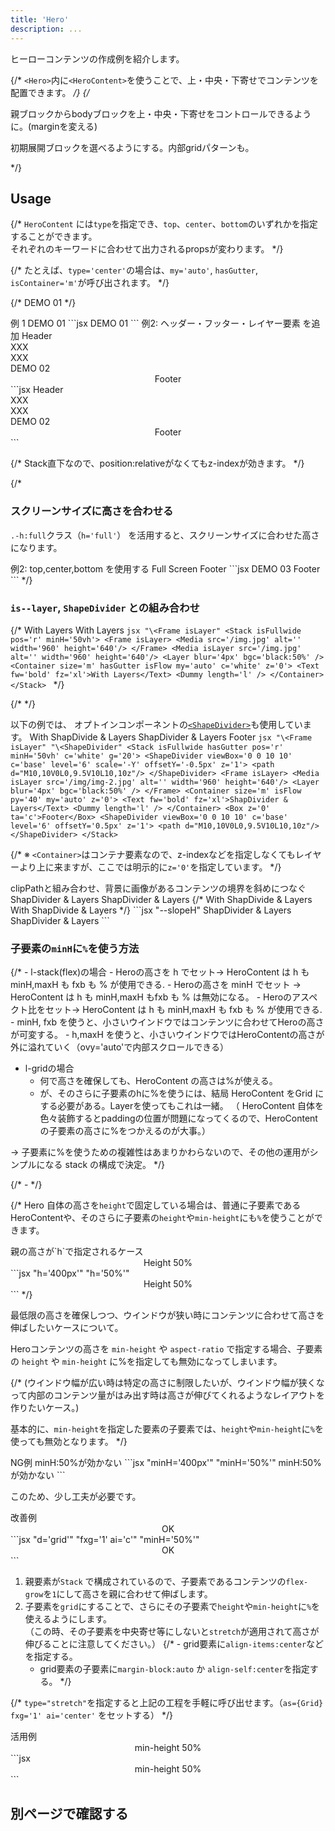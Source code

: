 ```yaml
---
title: 'Hero'
description: ...
---
```



ヒーローコンテンツの作成例を紹介します。


{/* `<Hero>`内に`<HeroContent>`を使うことで、上・中央・下寄せでコンテンツを配置できます。 */}
{/* <p>親ブロックからbodyブロックを上・中央・下寄せをコントロールできるように。(marginを変える)</p>
<p>初期展開ブロックを選べるようにする。内部gridパターンも。</p> */}


## Usage

{/* `HeroContent` には`type`を指定でき、`top`、`center`、`bottom`のいずれかを指定することができます。  
それぞれのキーワードに合わせて出力されるpropsが変わります。 */}

{/* たとえば、`type='center'`の場合は、`my='auto'`, `hasGutter`, `isContainer='m'`が呼び出されます。 */}

{/* <Stack isFullwide ar='2/1' bgc='base-2' py='50'>
	<Container size='m' hasGutter isFlow my='auto'>
		<Text fw='bold' fz='xl'>DEMO 01</Text>
		<Dummy length='xl' lang='ja'/>
	</Container>
</Stack> */}

<Preview>
	<PreviewTitle>例 1</PreviewTitle>
	<PreviewArea resize>
		<Stack isFullwide minH='50vh' bgc='base-2'>
			<Container size='m' hasGutter isFlow my='auto'>
				<Text fw='bold' fz='xl'>DEMO 01</Text>
				<Dummy length='l' lang='ja'/>
			</Container>
		</Stack>
	</PreviewArea>
	<PreviewCode>
		```jsx
		<Stack isFullwide minH='50vh' bgc='base-2'>
			<Container size='m' hasGutter isFlow my='auto'>
				<Text fw='bold' fz='xl'>DEMO 01</Text>
				<Dummy length='l' lang='ja'/>
			</Container>
		</Stack>
		```
	</PreviewCode>
</Preview>

<Preview>
	<PreviewTitle>例2: ヘッダー・フッター・レイヤー要素 を追加</PreviewTitle>
	<PreviewArea resize>
		<Stack isFullwide minH='70vh' g='30' c='white' pos='r'>
			<Frame isLayer>
				<Media isLayer src='/img/img-1.jpg' alt='' width='960' height='640'/>
				<Layer blur='4px' bgc='black:50%' />
			</Frame>
			<Flex jc='sb' p='30' z='0' g='30'>
				<Box>Header</Box>
				<Flex g='30'>
					<div>XXX</div>
					<div>XXX</div>
				</Flex>
			</Flex>
			<Container size='m' hasGutter isFlow my='auto'>
				<Text fw='bold' fz='xl'>DEMO 02</Text>
				<Dummy length='l' />
			</Container>
			<Center p='20' z='0'>Footer</Center>
		</Stack>
	</PreviewArea>
	<PreviewCode>
		```jsx
		<Stack isFullwide minH='70vh' g='30' c='white' pos='r'>
			<Frame isLayer>
				<Media isLayer src='/img/img-1.jpg' alt='' width='960' height='640'/>
				<Layer blur='4px' bgc='black:50%' />
			</Frame>
			<Flex jc='sb' p='30' z='0' g='30'>
				<Box>Header</Box>
				<Flex g='30'>
					<div>XXX</div>
					<div>XXX</div>
				</Flex>
			</Flex>
			<Container size='m' hasGutter isFlow my='auto'>
				<Text fw='bold' fz='xl'>DEMO 02</Text>
				<Dummy length='l' />
			</Container>
			<Center p='20' z='0'>Footer</Center>
		</Stack>
		```
	</PreviewCode>
</Preview>

{/* Stack直下なので、position:relativeがなくてもz-indexが効きます。 */}

{/* 
### スクリーンサイズに高さを合わせる

`.-h:full`クラス（`h='full'`） を活用すると、スクリーンサイズに合わせた高さになります。

<Preview>
	<PreviewTitle>例2: top,center,bottom を使用する</PreviewTitle>
	<PreviewArea resize>
		<Stack isFullwide h='100vh' bgc='base-2' g='30'>
			<Container size='m' hasGutter isFlow my='auto' bd='u:guide'>
				<Text fw='bold' fz='xl'>Full Screen</Text>
				<Dummy length='xl' />
			</Container>
			<Box bd='u:guide' ta='c'>Footer</Box>
		</Stack>
	</PreviewArea>
	<PreviewCode>
		```jsx
		<Stack isFullwide h='100vh' bgc='base-2' g='30'>
			<Container size='m' hasGutter isFlow my='auto'>
				<Text fw='bold' fz='xl'>DEMO 03</Text>
				<Dummy length='xl' />
			</Container>
			<Box ta='c'>Footer</Box>
		</Stack>
		```
	</PreviewCode>
</Preview> */}


### `is--layer`, `ShapeDivider` との組み合わせ


{/* <Preview>
	<PreviewTitle>With Layers</PreviewTitle>
	<PreviewArea resize>
		<Stack isFullwide pos='r' minH='50vh'>
			<Frame isLayer>
				<Media src='/img.jpg' alt='' width='960' height='640'/>
			</Frame>
			<Layer blur='4px' bgc='black:50%' />
			<Container size='m' hasGutter isFlow my='auto' c='white' z='0'>
				<Text fw='bold' fz='xl'>With Layers</Text>
				<Dummy length='l' />
			</Container>
		</Stack>
	</PreviewArea>
	<PreviewCode>
		```jsx "\<Frame isLayer"
		<Stack isFullwide pos='r' minH='50vh'>
			<Frame isLayer>
				<Media src='/img.jpg' alt='' width='960' height='640'/>
			</Frame>
			<Media isLayer src='/img.jpg' alt='' width='960' height='640'/>
			<Layer blur='4px' bgc='black:50%' />
			<Container size='m' hasGutter isFlow my='auto' c='white' z='0'>
				<Text fw='bold' fz='xl'>With Layers</Text>
				<Dummy length='l' />
			</Container>
		</Stack>
		```
	</PreviewCode>
</Preview> */}

{/* <Spacer h='10'/> */}

以下の例では、 オプトインコンポーネントの[`<ShapeDivider>`](/ja/components/shapedivider)も使用しています。
<Preview>
	<PreviewTitle>With ShapDivide & Layers</PreviewTitle>
	<PreviewArea resize>
		<Stack isFullwide hasGutter pos='r' minH='50vh' c='white' g='20'>
			<ShapeDivider viewBox='0 0 10 10' c='base' level='6' scale='-Y' offsetY='-0.5px' z='1'>
				<path d="M10,10V0L0,9.5V10L10,10z"/>
			</ShapeDivider>
			<Frame isLayer>
				<Media isLayer src='/img/img-2.jpg' alt='' width='960' height='640'/>
				<Layer blur='4px' bgc='black:50%' />
			</Frame>
			<Container size='m' isFlow py='40' my='auto' z='0'>
				<Text fw='bold' fz='xl'>ShapDivider & Layers</Text>
				<Dummy length='l' />
			</Container>
			<Box z='0' ta='c'>Footer</Box>
			<ShapeDivider viewBox='0 0 10 10' c='base' level='6' offsetY='0.5px' z='1'>
				<path d="M10,10V0L0,9.5V10L10,10z"/>
			</ShapeDivider>
		</Stack>
	</PreviewArea>
	<PreviewCode>
		```jsx "\<Frame isLayer" "\<ShapeDivider"
		<Stack isFullwide hasGutter pos='r' minH='50vh' c='white' g='20'>
			<ShapeDivider viewBox='0 0 10 10' c='base' level='6' scale='-Y' offsetY='-0.5px' z='1'>
				<path d="M10,10V0L0,9.5V10L10,10z"/>
			</ShapeDivider>
			<Frame isLayer>
				<Media isLayer src='/img/img-2.jpg' alt='' width='960' height='640'/>
				<Layer blur='4px' bgc='black:50%' />
			</Frame>
			<Container size='m' isFlow py='40' my='auto' z='0'>
				<Text fw='bold' fz='xl'>ShapDivider & Layers</Text>
				<Dummy length='l' />
			</Container>
			<Box z='0' ta='c'>Footer</Box>
			<ShapeDivider viewBox='0 0 10 10' c='base' level='6' offsetY='0.5px' z='1'>
				<path d="M10,10V0L0,9.5V10L10,10z"/>
			</ShapeDivider>
		</Stack>
		```
	</PreviewCode>
</Preview>

{/* ※ `<Container>`はコンテナ要素なので、z-indexなどを指定しなくてもレイヤーより上に来ますが、ここでは明示的に`z='0'`を指定しています。 */}

<Preview>
	<PreviewTitle>clipPathと組み合わせ、背景に画像があるコンテンツの境界を斜めにつなぐ</PreviewTitle>
	<PreviewArea resize p='30'>
		<Box isFullwide style={{ '--slopeH': 'clamp(2.5rem, 1.25rem + 5cqw, 5rem)' }}>
			<Stack isFullwide hasGutter pos='r' minH='50vh' c='white' g='20'>
				<ShapeDivider viewBox='0 0 10 10' h='var(--slopeH)' c='base' scale='-Y' offsetY='-0.5px' z='1'>
					<path d='M10,10V0L0,9.5V10L10,10z'></path>
				</ShapeDivider>
				<Frame isLayer bgc='black'>
					<Media isLayer src='/img/img-2.jpg' alt='' width='960' height='640' op='0.5' blur='6px'/>
				</Frame>
				<Container size='m' isFlow py='40' pr={['0', '25%', '33%']} my='auto' z='0'>
					<Text fw='bold' fz='xl'>ShapDivider & Layers</Text>
					<Dummy length='l' />
				</Container>
				<Spacer h='var(--slopeH)' />
			</Stack>
			<Stack isFullwide hasGutter pos='r' minH='50vh' c='white' mbs='calc(0px - var(--slopeH))'>
				<Frame
					isLayer bgc='black'
					style={{
						clipPath: 'polygon(0 var(--slopeH), 0 100%, 100% 100%, 100% 0)',
					}}
				>
					<Media isLayer src='/img/img-3.jpg' alt='' width='960' height='640' op='0.5' blur='6px'/>
				</Frame>
				<Spacer h='var(--slopeH)' />
				<Container size='m' isFlow py='40' pl={['0', '25%', '33%']} my='auto' z='0'>
					<Text fw='bold' fz='xl'>ShapDivider & Layers</Text>
					<Dummy length='l' />
				</Container>
				<ShapeDivider viewBox='0 0 10 10' h='var(--slopeH)' c='base' scale='-X' offsetY='0.5px' z='1'>
					<path d='M10,10V0L0,9.5V10L10,10z'></path>
				</ShapeDivider>
			</Stack>
			{/* <Stack isFullwide hasGutter pos='r' minH='50vh' c='white' g='20'>
				<ShapeDivider viewBox='0 0 10 10' h='var(--slopeH)' c='base' scale='-Y' offsetY='-0.5px' z='1' >
					<path d='M10,10V0L0,9.5V10L10,10z'></path>
				</ShapeDivider>
				<Frame isLayer>
					<Media isLayer src='/img/img-2.jpg' alt='' width='960' height='640' />
					<Layer bgc='black' op='0.5'/>
				</Frame>
				<Container size='m' isFlow py='40' pr='25%' my='auto' z='0'>
					<Text fw='bold' fz='xl'>With ShapDivide & Layers</Text>
					<Dummy length='l' />
				</Container>
				<Spacer h='2rem'/>
			</Stack>
			<Stack isFullwide hasGutter pos='r' minH='50vh' c='white'>
				<Frame isLayer z='1' bgc='black' style={{ clipPath: 'polygon(0 var(--slopeH), 100% var(--slopeH), 100% 0)', translate: '0 calc(0.5px - var(--slopeH))' }}>
					<Media src='/img/img-3.jpg' alt='' width='960' height='640' h='calc(100% + var(--slopeH))' op='0.6'/>
				</Frame>
				<Frame isLayer bgc='black'>
					<Media src='/img/img-3.jpg' alt='' width='960' height='640' objectPosition='50% calc(50% - var(--slopeH))' h='calc(100% + var(--slopeH))' op='0.6' />
				</Frame>
				<Container size='m' isFlow py='40' pl='25%' my='auto' z='0'>
					<Text fw='bold' fz='xl'>With ShapDivide & Layers</Text>
					<Dummy length='l' />
				</Container>
				<ShapeDivider viewBox='0 0 10 10' h='var(--slopeH)' c='base' scale='-X' offsetY='0.5px' z='1'>
					<path d='M10,10V0L0,9.5V10L10,10z'></path>
				</ShapeDivider>
			</Stack> */}
		</Box>
	</PreviewArea>
	<PreviewCode>
		```jsx "--slopeH"
		<Box isFullwide style={{ '--slopeH': 'clamp(2.5rem, 1.25rem + 5vw, 5rem)' }}>
			<Stack isFullwide hasGutter pos='r' minH='50vh' c='white' g='20'>
				<ShapeDivider viewBox='0 0 10 10' h='var(--slopeH)' c='base' scale='-Y' offsetY='-0.5px' z='1'>
					<path d='M10,10V0L0,9.5V10L10,10z'></path>
				</ShapeDivider>
				<Frame isLayer bgc='black'>
					<Media isLayer src='/img/img-2.jpg' alt='' width='960' height='640' op='0.5' blur='6px'/>
				</Frame>
				<Container size='m' isFlow py='40' pr={['0', '25%', '33%']} my='auto' z='0'>
					<Text fw='bold' fz='xl'>ShapDivider & Layers</Text>
					<Dummy length='l' />
				</Container>
				<Spacer h='var(--slopeH)' />
			</Stack>
			<Stack isFullwide hasGutter pos='r' minH='50vh' c='white' mbs='calc(0px - var(--slopeH))'>
				<Frame
					isLayer bgc='black'
					style={{
						clipPath: 'polygon(0 var(--slopeH), 0 100%, 100% 100%, 100% 0)',
					}}
				>
					<Media isLayer src='/img/img-3.jpg' alt='' width='960' height='640' op='0.5' blur='6px'/>
				</Frame>
				<Spacer h='var(--slopeH)' />
				<Container size='m' isFlow py='40' pl={['0', '25%', '33%']} my='auto' z='0'>
					<Text fw='bold' fz='xl'>ShapDivider & Layers</Text>
					<Dummy length='l' />
				</Container>
				<ShapeDivider viewBox='0 0 10 10' h='var(--slopeH)' c='base' scale='-X' offsetY='0.5px' z='1'>
					<path d='M10,10V0L0,9.5V10L10,10z'></path>
				</ShapeDivider>
			</Stack>
		</Box>
		```
	</PreviewCode>
</Preview>



### 子要素の`minH`に`%`を使う方法

{/* - l-stack(flex)の場合
	- Heroの高さを h でセット→ HeroContent は h も minH,maxH も fxb も % が使用できる.
	- Heroの高さを minH でセット → HeroContent は h も minH,maxH もfxb も % は無効になる。
	- Heroのアスペクト比をセット→ HeroContent は h も minH,maxH も fxb も % が使用できる.
		- minH, fxb を使うと、小さいウインドウではコンテンツに合わせてHeroの高さが可変する。
		- h,maxH を使うと、小さいウインドウではHeroContentの高さが外に溢れていく（ovy='auto'で内部スクロールできる）
- l-gridの場合
	- 何で高さを確保しても、HeroContent の高さは%が使える。
	- が、そのさらに子要素のhに%を使うには、結局 HeroContent をGrid にする必要がある。Layerを使ってもこれは一緒。
	（ HeroContent 自体を色々装飾するとpaddingの位置が問題になってくるので、HeroContentの子要素の高さに%をつかえるのが大事。）

→ 子要素に%を使うための複雑性はあまりかわらないので、その他の運用がシンプルになる stack の構成で決定。 */}

{/* -  */}

{/* Hero 自体の高さを`height`で固定している場合は、普通に子要素であるHeroContentや、そのさらに子要素の`height`や`min-height`にも`%`を使うことができます。

<Preview>
	<PreviewTitle>親の高さが`h`で指定されるケース</PreviewTitle>
	<PreviewArea resize>
		<Stack isFullwide h='400px' bgc='base-2'>
			<Box h='50%' my='auto' px='40'>
				<Center h='100%' bgc='base' bxsh='1'>
					<Text fw='bold'>Height 50%</Text>
				</Center>
			</Box>
		</Stack>
	</PreviewArea>
	<PreviewCode>
		```jsx "h='400px'" "h='50%'"
		<Stack isFullwide h='400px' bgc='base-2'>
			<Box h='50%' my='auto' px='40'>
				<Center h='100%' bgc='base' bxsh='1'>
					<Text fw='bold'>Height 50%</Text>
				</Center>
			</Box>
		</Stack>
		```
	</PreviewCode>
</Preview> */}


最低限の高さを確保しつつ、ウインドウが狭い時にコンテンツに合わせて高さを伸ばしたいケースについて。

Heroコンテンツの高さを `min-height` や `aspect-ratio` で指定する場合、子要素の `height` や `min-height` に%を指定しても無効になってしまいます。

{/* (ウインドウ幅が広い時は特定の高さに制限したいが、ウインドウ幅が狭くなって内部のコンテンツ量がはみ出す時は高さが伸びてくれるようなレイアウトを作りたいケース。)

基本的に、`min-height`を指定した要素の子要素では、`height`や`min-height`に`%`を使っても無効となります。 */}


<Preview>
	<PreviewTitle>NG例</PreviewTitle>
	<PreviewArea resize>
		<Stack isFullwide minH='400px' bgc='base-2'>
			<Box minH='50%' my='auto' bgc='base' p='20' px='40' ac='c'>
				<Text fw='bold'>minH:50%が効かない</Text>
				<Dummy length='s' />
			</Box>
		</Stack>
	</PreviewArea>
	<PreviewCode>
		```jsx "minH='400px'" "minH='50%'"
		<Stack isFullwide minH='400px' bgc='base-2'>
			<Box minH='50%' my='auto' bgc='base' p='20' px='40' ac='c'>
				<Text fw='bold'>minH:50%が効かない</Text>
				<Dummy length='s' />
			</Box>
		</Stack>
		```
	</PreviewCode>
</Preview>


このため、少し工夫が必要です。

<Preview>
	<PreviewTitle>改善例</PreviewTitle>
	<PreviewArea resize>
		<Stack isFullwide minH='400px' bgc='base-2'>
			<FlexItem d='grid' fxg='1' ai='c' px='40'>
				<Center minH='50%' bgc='base' p='30' bxsh='1'>
					<Text fw='bold'>OK</Text>
					<Dummy length='s' />
				</Center>
			</FlexItem>
		</Stack>
	</PreviewArea>
	<PreviewCode>
		```jsx "d='grid'" "fxg='1' ai='c'" "minH='50%'"
		<Stack isFullwide minH='400px' bgc='base-2'>
			<FlexItem d='grid' fxg='1' ai='c' px='40'>
				<Center minH='50%' bgc='base' p='30' bxsh='1'>
					<Text fw='bold'>OK</Text>
					<Dummy length='s' />
				</Center>
			</FlexItem>
		</Stack>
		```
	</PreviewCode>
</Preview>


1. 親要素が`Stack` で構成されているので、子要素であるコンテンツの`flex-grow`を`1`にして高さを親に合わせて伸ばします。
2. 子要素を`grid`にすることで、さらにその子要素で`height`や`min-height`に`%`を使えるようにします。  
	（この時、その子要素を中央寄せ等にしないと`stretch`が適用されて高さが伸びることに注意してください。）
	{/* - grid要素に`align-items:center`などを指定する。
	- grid要素の子要素に`margin-block:auto` か `align-self:center`を指定する。 */}


{/* `type="stretch"`を指定すると上記の工程を手軽に呼び出せます。（`as={Grid} fxg='1' ai='center'` をセットする） */}


<Preview>
	<PreviewTitle>活用例</PreviewTitle>
	<PreviewArea resize>
		<Stack isFullwide pos='r' minH='50vh'>
			<Frame isLayer>
				<Media src='/img/img-3.jpg' alt='' width='960' height='640'/>
			</Frame>
			<Layer bgc='black' op='0.2' />
			<FlexItem layout={Grid} pos='r' fxg='1' ai='c' hasGutter>
				<Center minH='50%' p='30' c='white' bgc='black:70%' bdrs='2' g='20'>
					<Text fw='bold' fz='xl'>min-height 50%</Text>
					<Dummy length='l' />
				</Center>
			</FlexItem>
		</Stack>
	</PreviewArea>
	<PreviewCode>
		```jsx
		<Stack isFullwide pos='r' minH='50vh'>
			<Frame isLayer>
				<Media src='/img/img-3.jpg' alt='' width='960' height='640'/>
			</Frame>
			<Layer bgc='black' op='0.2' />
			<FlexItem layout={Grid} fxg='1' ai='c' hasGutter>
				<Center minH='50%' p='30' c='white' bgc='black:70%' bdrs='2' g='20'>
					<Text fw='bold' fz='xl'>min-height 50%</Text>
					<Dummy length='l' />
				</Center>
			</FlexItem>
		</Stack>
		```
	</PreviewCode>
</Preview>



## 別ページで確認する
<PreviewFrame url='/demo/hero' />
